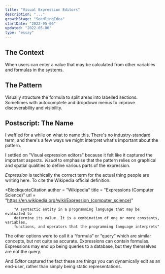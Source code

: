 ```yaml
---
title: "Visual Expression Editors"
description: "..."
growthStage: "SeedlingIdea"
startDate: "2022-05-06"
updated: "2022-05-06"
type: "essay"
---
```


<h2 className = "micro" >The Context</h2 >

When users can enter a value that may be calculated from other variables and formulas in the systems.

<Spacer size = "small" />

<h2 className = "micro" >The Pattern</h2 >

Visually structure the formula to split areas into labelled sections. Sometimes with autocomplete and dropdown menus to improve discoverability and visibility.

<Spacer size = "small" />

<h2 className = "micro" >Postscript: The Name</h2 >

I waffled for a while on what to name this. There's no industry-standard term, and there's a few ways we might interpret what's important about the pattern.

I settled on ”Visual expression editors” because it felt like it captured the important aspects. _Visual_ to emphasise that the pattern relies on graphical and spatial qualities to define various parts of the expression.

_Expression_ is techically the correct term for the actual thing people are writing here. To cite the Wikipedia official definition:

<BlockquoteCitation
		author = "Wikipedia"
		title = "Expressions (Computer Science)"
		url = "https://en.wikipedia.org/wiki/Expression_(computer_science)"
>
		"A syntactic entity in a programming language that may be evaluated to
		determine its value. It is a combination of one or more constants, variables,
		functions, and operators that the programming language interprets"
</BlockquoteCitation >

The other options were to call it a “formula” or “query” which are similar concepts, but not quite as accurate. Expressions can contain formulas. Expressions may end up being queries to a database, but they themselves are not the query.

And _Editor_ captured the fact these are things you can dynamically edit as an end-user, rather than simply being static representations.
